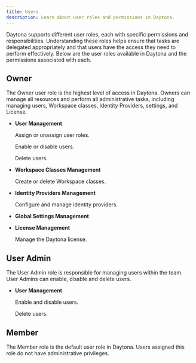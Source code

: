 ```yaml
---
title: Users
description: Learn about user roles and permissions in Daytona.
---
```


Daytona supports different user roles, each with specific permissions and responsibilities. Understanding these roles helps ensure that tasks are delegated appropriately and that users have the access they need to perform effectively. Below are the user roles available in Daytona and the permissions associated with each.

## Owner

The Owner user role is the highest level of access in Daytona. Owners can manage all resources and perform all administrative tasks, including managing users, Workspace classes, Identity Providers, settings, and License.

- **User Management**

    Assign or unassign user roles.

    Enable or disable users.

    Delete users.

- **Workspace Classes Management**

    Create or delete Workspace classes.

- **Identity Providers Management**

    Configure and manage identity providers.

- **Global Settings Management**

- **License Management**

    Manage the Daytona license.

## User Admin

The User Admin role is responsible for managing users within the team. User Admins can enable, disable and delete users.

- **User Management**

    Enable and disable users.

    Delete users.

## Member

The Member role is the default user role in Daytona. Users assigned this role do not have administrative privileges.
